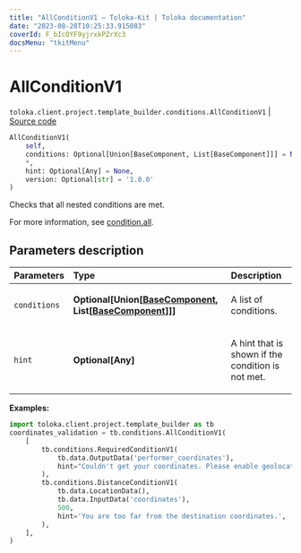 ```yaml
---
title: "AllConditionV1 — Toloka-Kit | Toloka documentation"
date: "2023-08-28T10:25:33.915083"
coverId: F_bIcOYF9yjrxkPZrXc3
docsMenu: "tkitMenu"
---
```


# AllConditionV1

`toloka.client.project.template_builder.conditions.AllConditionV1` | [Source code](https://github.com/Toloka/toloka-kit/blob/v1.2.1/src/client/project/template_builder/conditions.py#L43)

```python
AllConditionV1(
    self,
    conditions: Optional[Union[BaseComponent, List[BaseComponent]]] = None,
    *,
    hint: Optional[Any] = None,
    version: Optional[str] = '1.0.0'
)
```

Checks that all nested conditions are met.

For more information, see [condition.all](/docs/template-builder/reference/condition.all).

## Parameters description

| Parameters | Type | Description |
| :----------| :----| :-----------|
`conditions`|**Optional\[Union\[[BaseComponent](/docs/toloka-kit/reference/toloka.client.project.template_builder.base.BaseComponent), List\[[BaseComponent](/docs/toloka-kit/reference/toloka.client.project.template_builder.base.BaseComponent)\]\]\]**|<p>A list of conditions.</p>
`hint`|**Optional\[Any\]**|<p>A hint that is shown if the condition is not met.</p>

**Examples:**

```python
import toloka.client.project.template_builder as tb
coordinates_validation = tb.conditions.AllConditionV1(
    [
        tb.conditions.RequiredConditionV1(
            tb.data.OutputData('performer_coordinates'),
            hint="Couldn't get your coordinates. Please enable geolocation.",
        ),
        tb.conditions.DistanceConditionV1(
            tb.data.LocationData(),
            tb.data.InputData('coordinates'),
            500,
            hint='You are too far from the destination coordinates.',
        ),
    ],
)
```